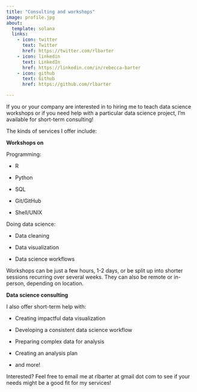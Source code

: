 ```yaml
---
title: "Consulting and workshops"
image: profile.jpg
about:
  template: solana
  links:
    - icon: twitter
      text: Twitter
      href: https://twitter.com/rlbarter
    - icon: linkedin
      text: LinkedIn
      href: https://linkedin.com/in/rebecca-barter
    - icon: github
      text: Github
      href: https://github.com/rlbarter

---
```


If you or your company are interested in to hiring me to teach data science workshops or if you need help with a particular data science project, I'm available for short-term consulting!

The kinds of services I offer include:

**Workshops on**

Programming:

- R

- Python

- SQL

- Git/GitHub

- Shell/UNIX

Doing data science:

- Data cleaning

- Data visualization

- Data science workflows

Workshops can be just a few hours, 1-2 days, or be split up into shorter sessions recurring over several weeks. They can also be remote or in-person, depending on location.


**Data science consulting**

I also offer short-term help with:

- Creating impactful data visualization

- Developing a consistent data science workflow

- Preparing complex data for analysis

- Creating an analysis plan

- and more!


Interested? Feel free to email me at rlbarter at gmail dot com to see if your needs might be a good fit for my services!